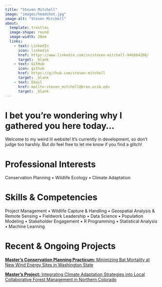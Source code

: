 ```yaml
---
title: "Steven Mitchell"
image: "images/headshot.jpg"
image-alt: "Steven Mitchell"
about:
  template: trestles
  image-shape: round
  image-width: 20em
  links: 
    - text: LinkedIn
      icon: linkedin
      href: https://www.linkedin.com/in/steven-mitchell-94b664208/
      target: _blank
    - text: GitHub
      icon: github
      href: https://github.com/steven-mitchell
      target: _blank
    - text: Email
      href: mailto:steven_mitchell@bren.ucsb.edu
      target: _blank
---
```


# I bet you're wondering why I gathered you here today...

Welcome to my weird lil website! It's currently in development, so don't judge too harshly. But do feel free to let me know if you find a glitch!

# Professional Interests

Conservation Planning $\bullet$ Wildlife Ecology $\bullet$ Climate Adaptation

# Skills & Competencies

Project Management $\bullet$ Wildlife Capture & Handling $\bullet$ Geospatial Analysis & Remote Sensing $\bullet$ Fieldwork Leadership $\bullet$ Data Science $\bullet$ Population Modeling $\bullet$ Stakeholder Engagement $\bullet$ R Programming $\bullet$ Statistical Analysis $\bullet$ Machine Learning

# Recent & Ongoing Projects

<a href="https://steven-mitchell.github.io/projects/conservation-practicum-bats-and-wind-energy/"> **Master's Conservation Planning Practicum:** Minimizing Bat Mortality at New Wind Energy Sites in Washington State </a>

<a href="https://bren.ucsb.edu/projects/integrating-climate-adaptation-strategies-local-collaborative-forest-management-northern"> **Master's Project:** Integrating Climate Adaptation Strategies into Local Collaborative Forest Management in Northern Colorado </a>
